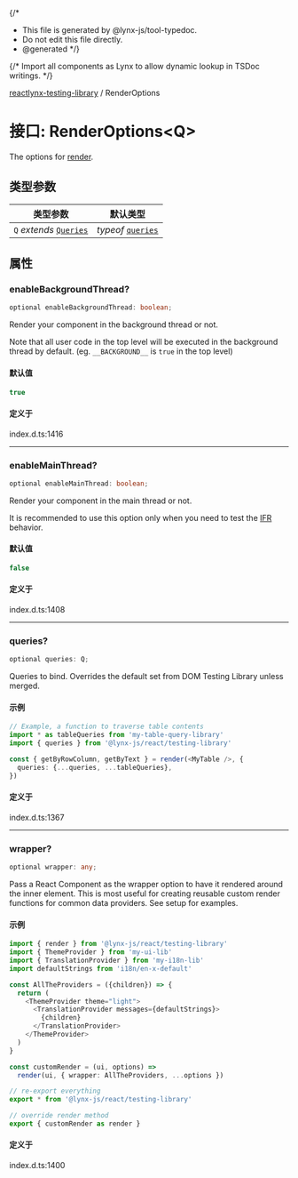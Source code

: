 {/*
* This file is generated by @lynx-js/tool-typedoc.
* Do not edit this file directly.
* @generated
*/}

{/* Import all components as Lynx to allow dynamic lookup in TSDoc writings. */}


[reactlynx-testing-library](/api/reactlynx-testing-library/index.mdx) / RenderOptions

# 接口: RenderOptions\<Q\>

The options for [render](/api/reactlynx-testing-library/Function.render.mdx).

## 类型参数

| 类型参数 | 默认类型 |
| ------ | ------ |
| `Q` *extends* [`Queries`](/api/reactlynx-testing-library/Interface.Queries.mdx) | *typeof* [`queries`](/api/reactlynx-testing-library/Namespace.queries.mdx) |

## 属性

### enableBackgroundThread?

```ts
optional enableBackgroundThread: boolean;
```

Render your component in the background thread or not.

Note that all user code in the top level will be executed in the background thread by default. (eg. `__BACKGROUND__` is `true` in the top level)

#### 默认值

```ts
true
```

#### 定义于

index.d.ts:1416

***

### enableMainThread?

```ts
optional enableMainThread: boolean;
```

Render your component in the main thread or not.

It is recommended to use this option only when you need to test the [IFR](/zh/guide/interaction/ifr.html) behavior.

#### 默认值

```ts
false
```

#### 定义于

index.d.ts:1408

***

### queries?

```ts
optional queries: Q;
```

Queries to bind. Overrides the default set from DOM Testing Library unless merged.

#### 示例

```ts
// Example, a function to traverse table contents
import * as tableQueries from 'my-table-query-library'
import { queries } from '@lynx-js/react/testing-library'

const { getByRowColumn, getByText } = render(<MyTable />, {
  queries: {...queries, ...tableQueries},
})

```

#### 定义于

index.d.ts:1367

***

### wrapper?

```ts
optional wrapper: any;
```

Pass a React Component as the wrapper option to have it rendered around the inner element. This is most useful for creating
 reusable custom render functions for common data providers. See setup for examples.

#### 示例

```ts
import { render } from '@lynx-js/react/testing-library'
import { ThemeProvider } from 'my-ui-lib'
import { TranslationProvider } from 'my-i18n-lib'
import defaultStrings from 'i18n/en-x-default'

const AllTheProviders = ({children}) => {
  return (
    <ThemeProvider theme="light">
      <TranslationProvider messages={defaultStrings}>
        {children}
      </TranslationProvider>
    </ThemeProvider>
  )
}

const customRender = (ui, options) =>
  render(ui, { wrapper: AllTheProviders, ...options })

// re-export everything
export * from '@lynx-js/react/testing-library'

// override render method
export { customRender as render }
```

#### 定义于

index.d.ts:1400
